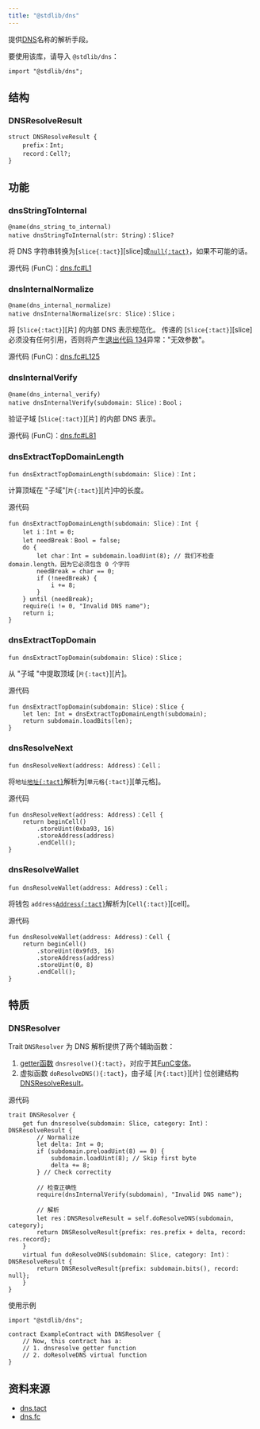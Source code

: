 ```yaml
---
title: "@stdlib/dns"
---
```


提供[DNS](https://docs.ton.org/participate/web3/dns)名称的解析手段。

要使用该库，请导入 `@stdlib/dns`：

```tact
import "@stdlib/dns";
```

## 结构

### DNSResolveResult

```tact
struct DNSResolveResult {
    prefix：Int;
    record：Cell?;
}
```

## 功能

### dnsStringToInternal

```tact
@name(dns_string_to_internal)
native dnsStringToInternal(str: String)：Slice?
```

将 DNS 字符串转换为[`slice{:tact}`][slice]或[`null{:tact}`](/book/optionals)，如果不可能的话。

源代码 (FunC)：[dns.fc#L1](https://github.com/tact-lang/tact/blob/e69c7fc99dc9be3fa5ff984456c03ffe8fed3677/stdlib/libs/dns.fc#L1)

### dnsInternalNormalize

```tact
@name(dns_internal_normalize)
native dnsInternalNormalize(src: Slice)：Slice；
```

将 [`Slice{:tact}`][片] 的内部 DNS 表示规范化。 传递的 [`Slice{:tact}`][slice]必须没有任何引用，否则将产生[退出代码 134](/book/exit-codes#134)异常："无效参数"。

源代码 (FunC)：[dns.fc#L125](https://github.com/tact-lang/tact/blob/e69c7fc99dc9be3fa5ff984456c03ffe8fed3677/stdlib/libs/dns.fc#L125)

### dnsInternalVerify

```tact
@name(dns_internal_verify)
native dnsInternalVerify(subdomain: Slice)：Bool；
```

验证子域 [`Slice{:tact}`][片] 的内部 DNS 表示。

源代码 (FunC)：[dns.fc#L81](https://github.com/tact-lang/tact/blob/e69c7fc99dc9be3fa5ff984456c03ffe8fed3677/stdlib/libs/dns.fc#L81)

### dnsExtractTopDomainLength

```tact
fun dnsExtractTopDomainLength(subdomain: Slice)：Int；
```

计算顶域在 "子域"[`片{:tact}`][片]中的长度。

源代码

```tact
fun dnsExtractTopDomainLength(subdomain: Slice)：Int {
    let i：Int = 0;
    let needBreak：Bool = false;
    do {
        let char：Int = subdomain.loadUint(8); // 我们不检查 domain.length，因为它必须包含 0 个字符
        needBreak = char == 0;
        if (!needBreak) {
            i += 8;
        }
    } until (needBreak);
    require(i != 0, "Invalid DNS name");
    return i;
}
```

### dnsExtractTopDomain

```tact
fun dnsExtractTopDomain(subdomain: Slice)：Slice；
```

从 "子域 "中提取顶域 [`片{:tact}`][片]。

源代码

```tact
fun dnsExtractTopDomain(subdomain: Slice)：Slice {
    let len: Int = dnsExtractTopDomainLength(subdomain);
    return subdomain.loadBits(len);
}
```

### dnsResolveNext

```tact
fun dnsResolveNext(address: Address)：Cell；
```

将`地址`[`地址{:tact}`][p]解析为[`单元格{:tact}`][单元格]。

源代码

```tact
fun dnsResolveNext(address: Address)：Cell {
    return beginCell()
        .storeUint(0xba93, 16)
        .storeAddress(address)
        .endCell();
}
```

### dnsResolveWallet

```tact
fun dnsResolveWallet(address: Address)：Cell；
```

将钱包 `address`[`Address{:tact}`][p]解析为[`Cell{:tact}`][cell]。

源代码

```tact
fun dnsResolveWallet(address: Address)：Cell {
    return beginCell()
        .storeUint(0x9fd3, 16)
        .storeAddress(address)
        .storeUint(0, 8)
        .endCell();
}
```

## 特质

### DNSResolver

Trait `DNSResolver` 为 DNS 解析提供了两个辅助函数：

1. [getter函数](/book/functions#getter-functions) `dnsresolve(){:tact}`，对应于其[FunC变体](https://docs.ton.org/develop/howto/subresolvers#dnsresolve-code)。
2. 虚拟函数 `doResolveDNS(){:tact}`，由子域 [`片{:tact}`][片] 位创建结构 [DNSResolveResult](#dnsresolveresult)。

源代码

```tact
trait DNSResolver {
    get fun dnsresolve(subdomain: Slice, category: Int)：DNSResolveResult {
        // Normalize
        let delta: Int = 0;
        if (subdomain.preloadUint(8) == 0) {
            subdomain.loadUint(8); // Skip first byte
            delta += 8;
        } // Check correctity

        // 检查正确性
        require(dnsInternalVerify(subdomain), "Invalid DNS name");

        // 解析
        let res：DNSResolveResult = self.doResolveDNS(subdomain, category);
        return DNSResolveResult{prefix: res.prefix + delta, record: res.record};
    }
    virtual fun doResolveDNS(subdomain: Slice, category: Int)：DNSResolveResult {
        return DNSResolveResult{prefix: subdomain.bits(), record: null};
    }
}
```

使用示例

```tact
import "@stdlib/dns";

contract ExampleContract with DNSResolver {
    // Now, this contract has a:
    // 1. dnsresolve getter function
    // 2. doResolveDNS virtual function
}
```

## 资料来源

- [dns.tact](https://github.com/tact-lang/tact/blob/61541b7783098e1af669faccd7d2334c10981c72/stdlib/libs/dns.tact)
- [dns.fc](https://github.com/tact-lang/tact/blob/e69c7fc99dc9be3fa5ff984456c03ffe8fed3677/stdlib/libs/dns.fc)

[p]: /book/types#primitive-types
[电池]: /book/cells#cells
[一片]: /book/cells#slices
